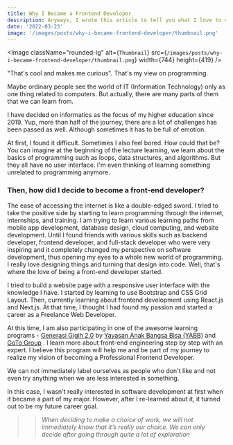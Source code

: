 ```yaml
---
title: Why I Became a Frontend Developer
description: Anyways, I wrote this article to tell you what I love to do, how I found my passion, and what I've been doing for it. 
date: '2022-03-23'
image: '/images/posts/why-i-became-frontend-developer/thumbnail.png'
---
```

<Image
  className="rounded-lg"
  alt={`Thumbnail`}
  src={`/images/posts/why-i-became-frontend-developer/thumbnail.png`}
  width={744}
  height={419}
/>

"That's cool and makes me curious". That's my view on programming.

Maybe ordinary people see the world of IT (Information Technology) only as one thing related to computers. But actually, there are many parts of them that we can learn from.

I have decided on informatics as the focus of my higher education since 2019. Yup, more than half of the journey, there are a lot of challenges has been passed as well. Although sometimes it has to be full of emotion.

At first, I found it difficult. Sometimes I also feel bored. How could that be? You can imagine at the beginning of the lecture learning, we learn about the basics of programming such as loops, data structures, and algorithms. But they all have no user interface. I'm even thinking of learning something unrelated to programming anymore.

### Then, how did I decide to become a front-end developer?

The ease of accessing the internet is like a double-edged sword. I tried to take the positive side by starting to learn programming through the internet, internships, and training. I am trying to learn various learning paths from mobile app development, database design, cloud computing, and website development. Until I found friends with various skills such as backend developer, frontend developer, and full-stack developer who were very inspiring and it completely changed my perspective on software development, thus opening my eyes to a whole new world of programming. I really love designing things and turning that design into code. Well, that's where the love of being a front-end developer started.

I tried to build a website page with a responsive user interface with the knowledge I have. I started by learning to use Bootstrap and CSS Grid Layout. Then, currently learning about frontend development using React.js and Next.js. At that time, I thought I had found my passion and started a career as a Freelance Web Developer. 

At this time, I am also participating in one of the awesome learning programs - [Generasi Gigih 2.0](https://www.anakbangsabisa.org/generasi-gigih) by [Yayasan Anak Bangsa Bisa (YABB)](https://www.anakbangsabisa.org)  and  [GoTo Group](https://www.gotocompany.com/) . I learn more about front-end engineering step by step with an expert. I believe this program will help me and be part of my journey to realize my vision of becoming a Professional Frontend Developer.

We can not immediately label ourselves as people who don't like and not even try anything when we are less interested in something.

In this case, I wasn't really interested in software development at first when it became a part of my major. However, after I re-learned about it, it turned out to be my future career goal.

>> *When deciding to make a choice of work, we will not immediately know that it’s really our choice. We can only decide after going through quite a lot of exploration*

